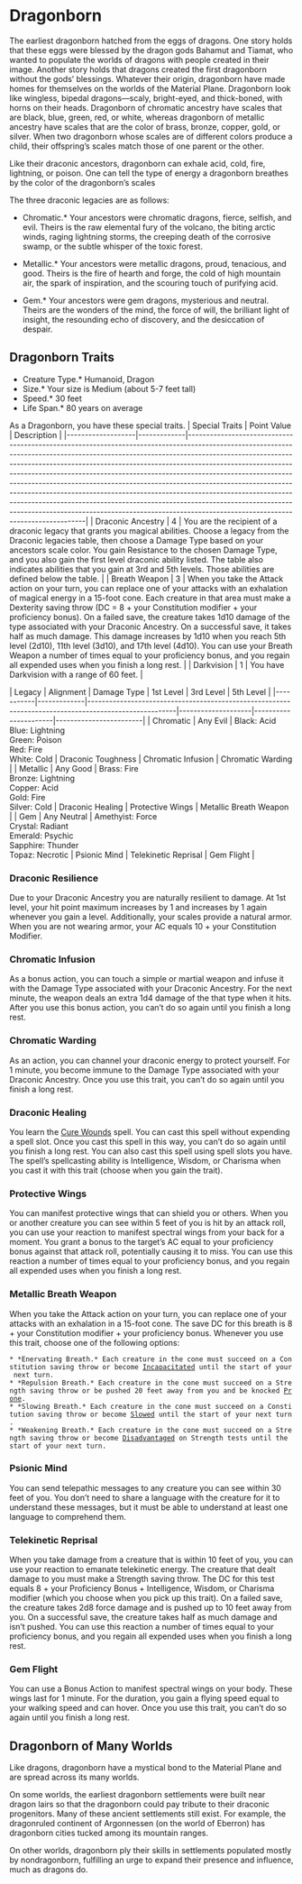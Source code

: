 = Dragonborn =
The earliest dragonborn hatched from the eggs of dragons. One story holds that these eggs were blessed by the dragon gods Bahamut and Tiamat, who wanted to populate the worlds of dragons with people created in their image. Another story holds that dragons created the first dragonborn without the gods’ blessings. Whatever their origin, dragonborn have made homes for themselves on the worlds of the Material Plane.
Dragonborn look like wingless, bipedal dragons—scaly, bright-eyed, and thick-boned, with horns on their heads. Dragonborn of chromatic ancestry have scales that are black, blue, green, red, or white, whereas dragonborn of metallic ancestry have scales that are the color of brass, bronze, copper, gold, or silver. When two dragonborn whose scales are of different colors produce a child, their offspring’s scales match those of one parent or the other.

Like their draconic ancestors, dragonborn can exhale acid, cold, fire, lightning, or poison. One can tell the type of energy a dragonborn breathes by the color of the dragonborn’s scales

The three draconic legacies are as follows:

*Chromatic.*  Your ancestors were chromatic dragons, fierce, selfish, and evil.  Theirs is the raw elemental fury of the volcano, the biting arctic winds, raging lightning storms, the creeping death of the corrosive swamp, or the subtle whisper of the toxic forest.

*Metallic.*  Your ancestors were metallic dragons, proud, tenacious, and good. Theirs is the fire of hearth and forge, the cold of high mountain air, the spark of inspiration, and the scouring touch of purifying acid.

*Gem.*  Your ancestors were gem dragons, mysterious and neutral.  Theirs are the wonders of the mind, the force of will, the brilliant light of insight, the resounding echo of discovery, and the desiccation of despair.

== Dragonborn Traits ==
*Creature Type.* Humanoid, Dragon<br>
*Size.* Your size is Medium (about 5-7 feet tall)<br>
*Speed.* 30 feet<br>
*Life Span.* 80 years on average<br>

As a Dragonborn, you have these special traits.
| Special Traits    | Point Value | Description                                                                                                                                                                                                                                                                                                                                                                                                                                                                                                                                                                                                                                                                                      |
|-------------------|-------------|--------------------------------------------------------------------------------------------------------------------------------------------------------------------------------------------------------------------------------------------------------------------------------------------------------------------------------------------------------------------------------------------------------------------------------------------------------------------------------------------------------------------------------------------------------------------------------------------------------------------------------------------------------------------------------------------------|
| Draconic Ancestry | 4           | You are the recipient of a draconic legacy that grants you magical abilities.  Choose a legacy from the Draconic legacies table, then choose a Damage Type based on your ancestors scale color. You gain Resistance to the chosen Damage Type, and you also gain the first level draconic ability listed.  The table also indicates abilities that you gain at 3rd and 5th levels.  Those abilities are defined below the table.                                                                                                                                                                                                                                                              |
| Breath Weapon     | 3           | When you take the Attack action on your turn, you can replace one of your attacks with an exhalation of magical energy in a 15-foot cone. Each creature in that area must make a Dexterity saving throw (DC = 8 + your Constitution modifier + your proficiency bonus). On a failed save, the creature takes 1d10 damage of the type associated with your Draconic Ancestry. On a successful save, it takes half as much damage. This damage increases by 1d10 when you reach 5th level (2d10), 11th level (3d10), and 17th level (4d10). You can use your Breath Weapon a number of times equal to your proficiency bonus, and you regain all expended uses when you finish a long rest.                                                                                |
| Darkvision        | 1           | You have Darkvision with a range of 60 feet.                                                                                                                                                                                                                                                                                                                                                                                                                                                                                                                                                                                                                                                                                                                                   |

| Legacy    | Alignment   | Damage Type                                                                                          | 1st Level          | 3rd Level            | 5th Level              |
|-----------|-------------|------------------------------------------------------------------------------------------------------|--------------------|----------------------|------------------------|
| Chromatic | Any Evil    | Black: Acid<br> Blue: Lightning<br> Green: Poison<br> Red: Fire<br> White: Cold                      | Draconic Toughness | Chromatic Infusion   | Chromatic Warding      |
| Metallic  | Any Good    | Brass: Fire<br> Bronze: Lightning<br> Copper: Acid<br> Gold: Fire<br> Silver: Cold                   | Draconic Healing   | Protective Wings     | Metallic Breath Weapon |
| Gem       | Any Neutral | Amethyist: Force<br> Crystal: Radiant<br> Emerald: Psychic<br> Sapphire: Thunder<br> Topaz: Necrotic | Psionic Mind       | Telekinetic Reprisal | Gem Flight             |

=== Draconic Resilience ===
Due to your Draconic Ancestry you are naturally resilient to damage.  At 1st level, your hit point maximum increases by 1 and increases by 1 again whenever you gain a level.  Additionally, your scales provide a natural armor.  When you are not wearing armor, your AC equals 10 + your Constitution Modifier.

=== Chromatic Infusion ===
As a bonus action, you can touch a simple or martial weapon and infuse it with the Damage Type associated with your Draconic Ancestry. For the next minute, the weapon deals an extra 1d4 damage of the that type when it hits. After you use this bonus action, you can’t do so again until you finish a long rest.

=== Chromatic Warding ===
As an action, you can channel your draconic energy to protect yourself. For 1 minute, you become immune to the Damage Type associated with your Draconic Ancestry. Once you use this trait, you can’t do so again until you finish a long rest.

=== Draconic Healing ===
You learn the [[spells/Cure Wounds|Cure Wounds]] spell. You can cast this spell without expending a spell slot. Once you cast this spell in this way, you can’t do so again until you finish a long rest. You can also cast this spell using spell slots you have. The spell’s spellcasting ability is Intelligence, Wisdom, or Charisma when you cast it with this trait (choose when you gain the trait).

=== Protective Wings ===
You can manifest protective wings that can shield you or others. When you or another creature you can see within 5 feet of you is hit by an attack roll, you can use your reaction to manifest spectral wings from your back for a moment. You grant a bonus to the target’s AC equal to your proficiency bonus against that attack roll, potentially causing it to miss. You can use this reaction a number of times equal to your proficiency bonus, and you regain all expended uses when you finish a long rest.

=== Metallic Breath Weapon ===
When you take the Attack action on your turn, you can replace one of your attacks with an exhalation in a 15-foot cone. The save DC for this breath is 8 + your Constitution modifier + your proficiency bonus. Whenever you use this trait, choose one of the following options:

 * *Enervating Breath.* Each creature in the cone must succeed on a Constitution saving throw or become [[Conditions#Incapacitated|Incapacitated]] until the start of your next turn.
 * *Repulsion Breath.* Each creature in the cone must succeed on a Strength saving throw or be pushed 20 feet away from you and be knocked [[Conditions#Prone|Prone]].
 * *Slowing Breath.* Each creature in the cone must succeed on a Constitution saving throw or become [[Conditions#Slowed|Slowed]] until the start of your next turn.
 * *Weakening Breath.* Each creature in the cone must succeed on a Strength saving throw or become [[Conditions#Disadvantaged|Disadvantaged]] on Strength tests until the start of your next turn.

=== Psionic Mind ===
You can send telepathic messages to any creature you can see within 30 feet of you. You don’t need to share a language with the creature for it to understand these messages, but it must be able to understand at least one language to comprehend them.

=== Telekinetic Reprisal ===
When you take damage from a creature that is within 10 feet of you, you can use your reaction to emanate telekinetic energy. The creature that dealt damage to you must make a Strength saving throw.  The DC for this test equals 8 + your Proficiency Bonus + Intelligence, Wisdom, or Charisma modifier (which you choose when you pick up this trait).  On a failed save, the creature takes 2d8 force damage and is pushed up to 10 feet away from you. On a successful save, the creature takes half as much damage and isn’t pushed. You can use this reaction a number of times equal to your proficiency bonus, and you regain all expended uses when you finish a long rest.

=== Gem Flight ===
You can use a Bonus Action to manifest spectral wings on your body. These wings last for 1 minute. For the duration, you gain a flying speed equal to your walking speed and can hover. Once you use this trait, you can’t do so again until you finish a long rest.

== Dragonborn of Many Worlds ==
Like dragons, dragonborn have a mystical bond to the Material Plane and are spread across its many worlds.

On some worlds, the earliest dragonborn settlements were built near dragon lairs so that the dragonborn could pay tribute to their draconic progenitors. Many of these ancient settlements still exist. For example, the dragonruled continent of Argonnessen (on the world of Eberron) has dragonborn cities tucked among its mountain ranges.

On other worlds, dragonborn ply their skills in settlements populated mostly by nondragonborn, fulfilling an urge to expand their presence and influence, much as dragons do.
